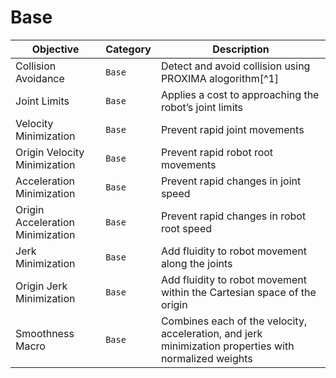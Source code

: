 # Base

| Objective | Category | Description |
| --- | --- | --- |
| Collision Avoidance | `Base` | Detect and avoid collision using PROXIMA alogorithm[^1] |
| Joint Limits | `Base` | Applies a cost to approaching the robot’s joint limits |
| Velocity Minimization | `Base` | Prevent rapid joint movements |
| Origin Velocity Minimization | `Base` | Prevent rapid robot root movements |
| Acceleration Minimization | `Base` | Prevent rapid changes in joint speed |
| Origin Acceleration Minimization | `Base` | Prevent rapid changes in robot root speed |
| Jerk Minimization | `Base` | Add fluidity to robot movement along the joints |
| Origin Jerk Minimization | `Base` |  Add fluidity to robot movement within the Cartesian space of the origin |
| Smoothness Macro | `Base` | Combines each of the velocity, acceleration, and jerk minimization properties with normalized weights |